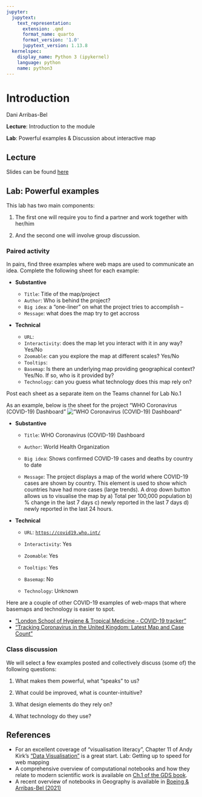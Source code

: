```yaml
---
jupyter:
  jupytext:
    text_representation:
      extension: .qmd
      format_name: quarto
      format_version: '1.0'
      jupytext_version: 1.13.8
  kernelspec:
    display_name: Python 3 (ipykernel)
    language: python
    name: python3
---
```


# Introduction

Dani Arribas-Bel

**Lecture**: Introduction to the module

**Lab**: Powerful examples & Discussion about interactive map

## Lecture

Slides can be found [here](https://github.com/GDSL-UL/wma/raw/main/html/introduction_slides.html)

## Lab: Powerful examples

This lab has two main components:

1.  The first one will require you to find a partner and work together with her/him

2.  And the second one will involve group discussion.

### Paired activity

In pairs, find three examples where web maps are used to communicate an idea. Complete the following sheet for each example:

-   **Substantive**

    -   `Title`: Title of the map/project
    -   `Author`: Who is behind the project?
    -   `Big idea`: a "one-liner" on what the project tries to accomplish --
    -   `Message`: what does the map try to get accross

-   **Technical**

    -   `URL`:
    -   `Interactivity`: does the map let you interact with it in any way? Yes/No
    -   `Zoomable`: can you explore the map at different scales? Yes/No
    -   `Tooltips`:
    -   `Basemap`: Is there an underlying map providing geographical context? Yes/No. If so, who is it provided by?
    -   `Technology`: can you guess what technology does this map rely on?

Post each sheet as a separate item on the Teams channel for Lab No.1

As an example, below is the sheet for the project "WHO Coronavirus (COVID-19) Dashboard" !["WHO Coronavirus (COVID-19) Dashboard"](./img/who_covid.png)

-   **Substantive**

    -   `Title`: WHO Coronavirus (COVID-19) Dashboard

    -   `Author`: World Health Organization

    -   `Big idea`: Shows confirmed COVID-19 cases and deaths by country to date

    -   `Message`: The project displays a map of the world where COVID-19 cases are shown by country. This element is used to show which countries have had more cases (large trends). A drop down button allows us to visualise the map by a) Total per 100,000 population b) % change in the last 7 days c) newly reported in the last 7 days d) newly reported in the last 24 hours.

-   **Technical**

    -   `URL`: [`https://covid19.who.int/`](https://covid19.who.int/)

    -   `Interactivity`: Yes

    -   `Zoomable`: Yes

    -   `Tooltips`: Yes

    -   `Basemap`: No

    -   `Technology`: Unknown

Here are a couple of other COVID-19 examples of web-maps that where basemaps and technology is easier to spot.

-   ["London School of Hygiene & Tropical Medicine - COVID-19 tracker"](https://vac-lshtm.shinyapps.io/ncov_tracker/?_ga=2.246644480.501918083.1674819300-1251881958.1674819300)
-   ["Tracking Coronavirus in the United Kingdom: Latest Map and Case Count"](https://www.nytimes.com/interactive/2021/world/united-kingdom-covid-cases.html)

### Class discussion

We will select a few examples posted and collectively discuss (some of) the following questions:

1.  What makes them powerful, what "speaks" to us?

2.  What could be improved, what is counter-intuitive?

3.  What design elements do they rely on?

4.  What technology do they use?

## References

-   For an excellent coverage of "visualisation literacy", Chapter 11 of Andy Kirk's ["Data Visualisation"](https://www.visualisingdata.com/book/) is a great start. Lab: Getting up to speed for web mapping
-   A comprehensive overview of computational notebooks and how they relate to modern scientific work is available on [Ch.1 of the GDS book](https://geographicdata.science/book/notebooks/01_geo_thinking.html).
-   A recent overview of notebooks in Geography is available in [Boeing & Arribas-Bel (2021)](https://gistbok.ucgis.org/bok-topics/gis-and-computational-notebooks)

